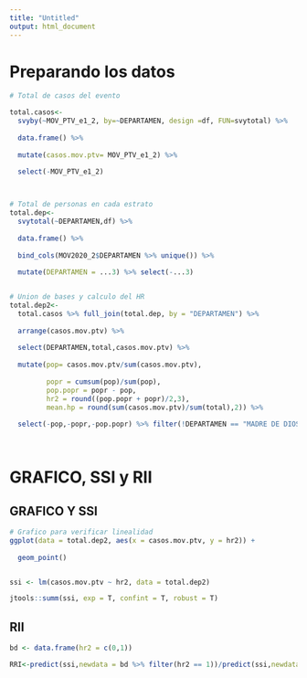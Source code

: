 ```yaml
---
title: "Untitled"
output: html_document
---
```

# Preparando los datos

```r


# Total de casos del evento 

total.casos<-
  svyby(~MOV_PTV_e1_2, by=~DEPARTAMEN, design =df, FUN=svytotal) %>% 
  
  data.frame() %>%
  
  mutate(casos.mov.ptv= MOV_PTV_e1_2) %>% 
    
  select(-MOV_PTV_e1_2)



# Total de personas en cada estrato
total.dep<-
  svytotal(~DEPARTAMEN,df) %>% 
  
  data.frame() %>% 
  
  bind_cols(MOV2020_2$DEPARTAMEN %>% unique()) %>% 
  
  mutate(DEPARTAMEN = ...3) %>% select(-...3)


# Union de bases y calculo del HR
total.dep2<-
  total.casos %>% full_join(total.dep, by = "DEPARTAMEN") %>% 
  
  arrange(casos.mov.ptv) %>% 
  
  select(DEPARTAMEN,total,casos.mov.ptv) %>% 
  
  mutate(pop= casos.mov.ptv/sum(casos.mov.ptv),
         
         popr = cumsum(pop)/sum(pop),
         pop.popr = popr - pop,
         hr2 = round((pop.popr + popr)/2,3),
         mean.hp = round(sum(casos.mov.ptv)/sum(total),2)) %>% 
  
  select(-pop,-popr,-pop.popr) %>% filter(!DEPARTAMEN == "MADRE DE DIOS")
  



```

# GRAFICO, SSI y RII

## GRAFICO Y SSI
```r

# Grafico para verificar linealidad
ggplot(data = total.dep2, aes(x = casos.mov.ptv, y = hr2)) +
  
  geom_point() 


ssi <- lm(casos.mov.ptv ~ hr2, data = total.dep2)

jtools::summ(ssi, exp = T, confint = T, robust = T)

```

## RII

```r
bd <- data.frame(hr2 = c(0,1))

RRI<-predict(ssi,newdata = bd %>% filter(hr2 == 1))/predict(ssi,newdata = bd %>% filter(hr2 == 0))
```


